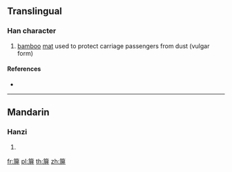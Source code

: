 {{character info/new}}
{{also|簈}}
==Translingual==

===Han character===
{{Han char|rn=118|rad=竹|as=09|sn=15|four=|canj=HSTT,HSYJJ}}

# [[bamboo]] [[mat]] used to protect carriage passengers from dust (vulgar form)

====References====
* {{Han ref|kx=0890.200|dkj=26213|dj=1318.050|hdz=52995.140|uh=7BB3|ud=31667}}

----

==Mandarin==

===Hanzi===
{{cmn-hanzi|pin=[[píng]] ([[ping2]])|wg=p'ing<sup>2</sup>}}

# {{defn|lang=cmn|sort=竹09}}

[[fr:箳]]
[[pl:箳]]
[[th:箳]]
[[zh:箳]]